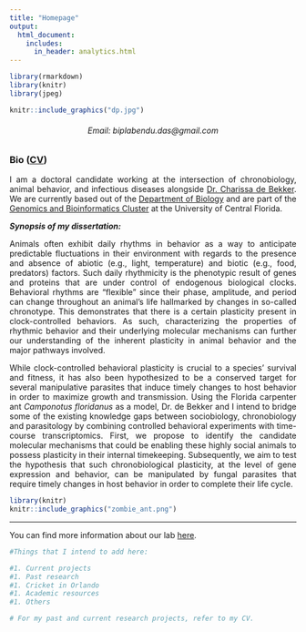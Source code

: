 ```yaml
---
title: "Homepage"
output: 
  html_document:
    includes:
      in_header: analytics.html
---
```


<style>
body {text-align: justify}
</style>

```r
library(rmarkdown)
library(knitr)
library(jpeg)
```


```r
knitr::include_graphics("dp.jpg")
```
   
<h6 style="text-align: center;" markdown="1">Email: biplabendu.das@gmail.com</h6>     
       
### Bio ([CV](cv.html))   
    
I am a doctoral candidate working at the intersection of chronobiology, animal behavior, and infectious diseases alongside [Dr. Charissa de Bekker](http://sciences.ucf.edu/biology/debekkerlab/). We are currently based out of the [Department of Biology](http://sciences.ucf.edu/biology/) and are part of the [Genomics and Bioinformatics Cluster](https://www.ucf.edu/research/genomics-bioinformatics/) at the University of Central Florida.


__*Synopsis of my dissertation:*__

Animals often exhibit daily rhythms in behavior as a way to anticipate predictable fluctuations in their environment with regards to the presence and absence of abiotic (e.g., light, temperature) and biotic (e.g., food, predators) factors. Such daily rhythmicity is the phenotypic result of genes and proteins that are under control of endogenous biological clocks. Behavioral rhythms are “flexible” since their phase, amplitude, and period can change throughout an animal’s life hallmarked by changes in so-called chronotype. This demonstrates that there is a certain plasticity present in clock-controlled behaviors. As such, characterizing the properties of rhythmic behavior and their underlying molecular mechanisms can further our understanding of the inherent plasticity in animal behavior and the major pathways involved. 

While clock-controlled behavioral plasticity is crucial to a species’ survival and fitness, it has also been hypothesized to be a conserved target for several manipulative parasites that induce timely changes to host behavior in order to maximize growth and transmission. Using the Florida carpenter ant *Camponotus floridanus* as a model, Dr. de Bekker and I intend to bridge some of the existing knowledge gaps between sociobiology, chronobiology and parasitology by combining controlled behavioral experiments with time-course transcriptomics. First, we propose to identify the candidate molecular mechanisms that could be enabling these highly social animals to possess plasticity in their internal timekeeping. Subsequently, we aim to test the hypothesis that such chronobiological plasticity, at the level of gene expression and behavior, can be manipulated by fungal parasites that require timely changes in host behavior in order to complete their life cycle.


```r
library(knitr)
knitr::include_graphics("zombie_ant.png")
```
   

----------------------------------

You can find more information about our lab [here](http://sciences.ucf.edu/biology/debekkerlab/).


```r
#Things that I intend to add here:

#1. Current projects
#1. Past research 
#1. Cricket in Orlando
#1. Academic resources 
#1. Others
```

```r
# For my past and current research projects, refer to my CV.
```
